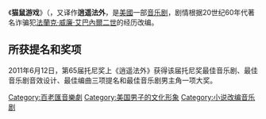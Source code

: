 {{Infobox Musical
| name = 猫鼠游戏
| subtitle = Catch me if you can
| image = 
| music = Marc Shaiman
| lyrics = 
| book = Terrence McNally
| basis = 
| productions = 
| awards = [[最佳音乐剧男主角|最佳音乐剧男主角]]
}}
《'''猫鼠游戏'''》（{{lang-en|Catch Me If You Can}}，又译作'''逍遥法外'''，是[[美國|美國]]一部[[音乐剧|音乐剧]]，剧情根据20世纪60年代著名诈骗犯[[法蘭克·艾巴內爾|法蘭克·威廉·艾巴內爾二世]]的经历改编。

== 所获提名和奖项 ==
2011年6月12日，第65届托尼奖上《逍遥法外》获得该届托尼奖最佳音乐剧、最佳音乐剧音效设计、最佳编曲三项提名和最佳音乐剧男主角一项大奖。

{{DEFAULTSORT:Catch Me If You Can}}
[[Category:百老匯音樂劇|Category:百老匯音樂劇]]
[[Category:美国男子的文化形象|Category:美国男子的文化形象]]
[[Category:小说改编音乐剧|Category:小说改编音乐剧]]